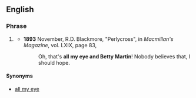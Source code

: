 ==English==
===Phrase===

# {{dated}} {{rfdef}}
#*'''1893''' November, R.D. Blackmore, "Perlycross", in ''Macmillan's Magazine'', vol. LXIX, page 83,
#*:Oh, that's '''all my eye and Betty Martin'''! Nobody believes that, I should hope.
====Synonyms====
*[[all my eye]]